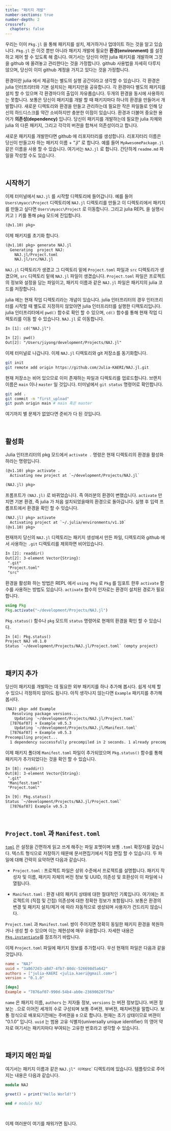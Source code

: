 ```yaml
---
title: "패키지 개발"
number-sections: true
number-depth: 2
crossref:
  chapters: false
---
```



우리는 이미 `Pkg.jl` 을 통해 패키지를 설치, 제거하거나 업데이트 하는 것을 알고 있습니다. `Pkg.jl` 은 이것 뿐만 아니라 패키지 개발에 필요한 **환경(environment)** 를 설정하고 제어 할 수 있도록 해 줍니다. 여기서는 당신이 어떤 julia 패키지를 개발하며 그것을 github 에 올려놓고 관리한다는 것을 가정합니다. github 사용법을 자세히 다루지 않으며, 당신이 이미 github 계정을 가지고 있다는 것을 가정합니다. 

환경이란 julia 에서 제공하는 별도의 실행 공간이라고 생각할 수 있습니다. 각 환경은 julia 인터프리터와 기본 설치되는 패키지만을 공유합니다. 각 환경마다 별도의 패키지를 설치 할 수 있으며 각 환경마다의 출입이 자유롭습니다. 두개의 환경을 동시에 사용하지는 못합니다. 보통은 당신이 패키지를 개발 할 때 패키지마다 하나의 환경을 만들어서 개발합니다. 새로운 디렉토리와 환경을 만들고 관리하는데 필요한 작은 파일들로 인해 당신의 하드디스크를 약간 소비하지만 충분한 이점이 있습니다. 환경과 더불어 중요한 용어가 **의존성(dependency)** 입니다. 당신이 패키지를 개발하는데 필요한 julia 자체와 julia 의 다른 패키지, 그리고 각각의 버젼을 합쳐서 의존성이라고 합니다. 

새로운 패키지를 개발한다면 github 에 리포지터리를 생성합니다. 리포지터리 이름은 당신이 만들고자 하는 패키지 이름 + ".jl" 로 합니다. 예를 들어 `MyAwesomePackage.jl` 같은 이름을 사용 할 수 있습니다. 여기서는 `NAJ.jl` 로 합니다. 간단하게 `readme.md` 파일을 작성할 수도 있습니다.


</br>


## 시작하기 

이제 터미널에서 `NAJ.jl` 를 시작할 디렉토리에 들어갑니다. 예를 들어 `Users\myacc\Project` 디렉토리에 `NAJ.jl` 디렉토리를 만들고 이 디렉토리에서 패키지를 만들고 싶다면 `Users\myacc\Project` 로 이동합니다. 그리고 julia REPL 을 실행시키고 `]` 키를 통해 pkg 모드에 진입합니다.

```txt
(@v1.10) pkg>
```

이제 패키지를 초기화 합니다. 

```txt
(@v1.10) pkg> generate NAJ.jl
  Generating  project NAJ:
    NAJ.jl/Project.toml
    NAJ.jl/src/NAJ.jl
```

`NAJ.jl` 디렉토리가 생겼고 그 디렉토리 밑에 `Project.toml` 파일과 `src` 디렉토리가 생겼으며, `src` 디렉토리 밑에 `NAJ.jl` 파일이 생겼습니다. `Project.toml` 파일은 프로젝트의 정보와 설정을 담는 파일이고, 패키지 이름과 같은 `NAJ.jl` 파일은 패키지의 julia 코드를 저장합니다.

julia 에는 현재 작업 디렉토리라는 개념이 있습니다. julia 인터프리터의 경우 인터프리터를 시작할 때 별도로 지정하지 않았아면 julia 인터프리터를 실행한 디렉토리입니다. julia 인터프리터에서 `pwd()` 함수로 확인 할 수 있으며, `cd()` 함수를 통해 현재 작업 디렉토리를 이동 할 수 있습니다. `NAJ.jl` 로 이동합니다.

```txt
In [1]: cd("NAJ.jl")

In [2]: pwd()
Out[2]: "/Users/jiyong/development/Projects/NAJ.jl"
```

이제 터미널로 나갑니다. 이제 `NAJ.jl` 디렉토리와 git 저장소를 동기화합니다.

```sh
git init
git remote add origin https://github.com/Julia-KAERI/NAJ.jl.git
```

현재 저장소는 비어 있으므로 이미 존재하는 파일과 디렉토리를 업로드합니다. 브랜치 이름은 `main` 이나 `master` 일 것입니다. 터미널에서 `git status` 명령어로 확인합니다.

```sh
git add .
git commit -m "first_upload"
git push origin main # main 혹은 master 
```

여기까지 별 문제가 없었다면 준비가 다 된 것입니다. 

</br>

## 활성화

Julia 인터프리터의 pkg 모드에서 `activate .` 명령은 현재 디렉토리의 환경을 활성화 하라는 명령입니다. 

```txt
(@v1.10) pkg> activate .
  Activating new project at `~/development/Projects/NAJ.jl`

(NAJ.jl) pkg>
```

프롬프트가 `(NAJ.jl)` 로 바뀌었습니다. 즉 여러분의 환경이 변했습니다. `activate` 만 치면 기본 환경, 즉 julia 가 처음 설치되었을때의 환경으로 돌아갑니다. 실행 후 입력 프롬프트에서 환경을 확인 할 수 잇습니다.

```txt
(NAJ.jl) pkg> activate
  Activating project at `~/.julia/environments/v1.10`
(@v1.10) pkg>
```

현재까지 당신의 `NAJ.jl` 디렉토리는 패키지 생성에서 만든 파일, 디렉토리와 github 에서 사용하는 `.git` 디렉토리를 제외하면 비어있습니다.

```txt
In [2]: readdir()
Out[2]: 3-element Vector{String}:
 ".git"
 "Project.toml"
 "src"
```

환경을 활성화 하는 방법은 REPL 에서 `using Pkg` 로 `Pkg` 를 임포트 한후 `activate` 함수를 사용하는 방법도 있습니다. `activate` 함수의 인자로는 환경이 설치된 경로가 필요합니다.

```julia
using Pkg
Pkg.activate("~/development/Projects/NAJ.jl")
```

`Pkg.status()` 함수나 `pkg` 모드의 `status` 명령어로 현재의 환경을 확인 할 수 있습니다.

```txt
In [4]: Pkg.status()
Project NAJ v0.1.0
Status `~/development/Projects/NAJ.jl/Project.toml` (empty project)
```
</br>

## 패키지 추가

당신이 패키지를 개발하는 데 필요한 외부 패키지를 하나 추가해 봅시다. 쉽게 삭제 할 수 있으니 걱정하지 않아도 됩니다. 아직 생각나지 않는다면 `Example` 패키지를 추가해 봅시다.

```txt
(NAJ) pkg> add Example
   Resolving package versions...
    Updating `~/development/Projects/NAJ.jl/Project.toml`
  [7876af07] + Example v0.5.3
    Updating `~/development/Projects/NAJ.jl/Manifest.toml`
  [7876af07] + Example v0.5.3
Precompiling project...
  1 dependency successfully precompiled in 2 seconds. 1 already precompiled.
```

이제 패키지 폴더에 `Manifest.toml` 파일이 추가되었으며 `Pkg.status()` 함수를 통해 패키지가 추가되었다는 것을 확인 할 수 있습니다.

```txt
In [8]: readdir()
Out[8]: 3-element Vector{String}:
 ".git"
 "Manifest.toml"
 "Project.toml"

In [9]: Pkg.status()
Status `~/development/Projects/NAJ.jl/Project.toml`
  [7876af07] Example v0.5.3
```

</br>

## `Project.toml` 과 `Manifest.toml`

[`toml`](https://toml.io/ko/v1.0.0) 은 설정을 간편하게 읽고 쓰게 해주는 파일 포멧이며 보통 `.toml` 확장자를 갖습니다. 텍스트 형식으로 저장하기 때문에 문서편집기에서 직접 편집 할 수 있습니다. 두 파일에 대해 간략히 요약하면 다음과 같습니다.


- `Project.toml` : 프로젝트 파일은 상위 수준에서 프로젝트를 설명합니다. 패키지 작성자 및 이름, 패키지 자체의 버전 정보 및 UUID, 의존성 및 호환성이 이 파일에 나열됩니다. 

- `Manifest.toml` : 환경 내의 패키지 상태에 대한 절대적인 기록입니다. 여기에는 프로젝트의 (직접 및 간접) 의존성에 대한 정확한 정보가 포함됩니다. 보통은 환경의 변경 및 패키지 설치/제거 에 따라 자동적으로 생성되며 사용자가 건드리지 않습니다.


`Project.toml` 과 `Manifest.toml` 쌍이 주어지면 정확히 동일한 패키지 환경을 복원하거나 생성 할 수 있으며 이는 재현성에 매우 유용합니다. 자세한 내용은 [`Pkg.instantiate`](https://pkgdocs.julialang.org/v1/api/#Pkg.instantiate)를 참조하기 바랍니다.

이제 `Project.toml` 파일에 패키지 정보를 추가합시다. 우선 현재의 파일은 다음과 같을 것입니다.

```toml
name = "NAJ"
uuid = "3a8672d3-a8d7-4fb7-80dc-526698d5a642"
authors = ["julia-KAERI <julia.kaeri@gmail.com>"]
version = "0.1.0"

[deps]
Example = "7876af07-990d-54b4-ab0e-23690620f79a"
```

`name` 은 패키지 이름, `authors` 는 저자들 정보, `versions` 는 버젼 정보입니다. 버젼 정보는 `.`으로 이어진 세개의 수로 구성되며 보통 주버젼, 부버젼, 패치버젼을 말합니다. 보통 정식으로 배포되기전에는 주버젼을 `0` 으로 합니다. 현재는 초기 상태이므로 버젼이 "0.1.0" 입니다. `uuid` 는 범용 고유 식별자(universally unique identifier) 의 영어 약자로 여기서는 패키지마다 부여되는 고유한 번호라고 생각할 수 있습니다. 
 

</br>

## 패키지 메인 파일 

여기서는 패키지 이름과 같은 `NAJ.jl" 이며 `src` 디렉토리에 있습니다. 템플릿으로 주어지는 내용은 다음과 같습니다.

```julia
module NAJ

greet() = print("Hello World!")

end # module NAJ
```

</br>

이제 여러분이 여기를 채워가면 됩니다.


